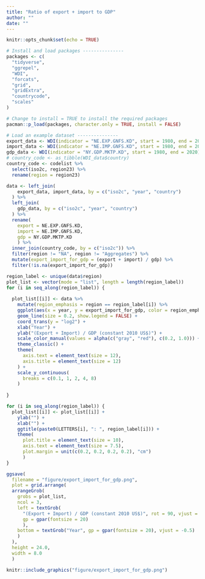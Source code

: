 ```yaml
---
title: "Ratio of export + import to GDP"
author: ""
date: ""
---
```


```r
knitr::opts_chunk$set(echo = TRUE)
```

```r
# Install and load packages ---------------
packages <- c(
  "tidyverse",
  "ggrepel",
  "WDI",
  "forcats",
  "grid",
  "gridExtra",
  "countrycode",
  "scales"
)

# Change to install = TRUE to install the required packages
pacman::p_load(packages, character.only = TRUE, install = FALSE)

# Load an example dataset ---------------
export_data <- WDI(indicator = "NE.EXP.GNFS.KD", start = 1980, end = 2020)
import_data <- WDI(indicator = "NE.IMP.GNFS.KD", start = 1980, end = 2020)
gdp_data <- WDI(indicator = "NY.GDP.MKTP.KD", start = 1980, end = 2020)
# country_code <- as_tibble(WDI_data$country)
country_code <- codelist %>% 
  select(iso2c, region23) %>% 
  rename(region = region23)

data <- left_join(
    export_data, import_data, by = c("iso2c", "year", "country")
  ) %>% 
  left_join(
    gdp_data, by = c("iso2c", "year", "country")
  ) %>% 
  rename(
    export = NE.EXP.GNFS.KD,
    import = NE.IMP.GNFS.KD,
    gdp = NY.GDP.MKTP.KD
    ) %>%
  inner_join(country_code, by = c("iso2c")) %>%
  filter(region != "NA", region != "Aggregates") %>%
  mutate(export_import_for_gdp = (export + import) / gdp) %>% 
  filter(!is.na(export_import_for_gdp))

region_label <- unique(data$region)
plot_list <- vector(mode = "list", length = length(region_label))
for (i in seq_along(region_label)) {
  
  plot_list[[i]] <- data %>% 
    mutate(region_emphasis = region == region_label[i]) %>% 
    ggplot(aes(x = year, y = export_import_for_gdp, color = region_emphasis, group = country)) +
    geom_line(size = 0.2, show.legend = FALSE) +
    coord_trans(y = "log2") +
    xlab("Year") +
    ylab("(Export + Import) / GDP (constant 2010 US$)") +
    scale_color_manual(values = alpha(c("gray", "red"), c(0.2, 1.0))) +
    theme_classic() +
    theme(
      axis.text = element_text(size = 12),
      axis.title = element_text(size = 12)
    ) +
    scale_y_continuous(
      breaks = c(0.1, 1, 2, 4, 8)
    )
    
}

for (i in seq_along(region_label)) {
  plot_list[[i]] <- plot_list[[i]] + 
    ylab("") +
    xlab("") +
    ggtitle(paste0(LETTERS[i], ": ", region_label[i])) +
    theme(
      plot.title = element_text(size = 10),
      axis.text = element_text(size = 7.5),
      plot.margin = unit(c(0.2, 0.2, 0.2, 0.2), "cm")
      ) 
}

ggsave(
  filename = "figure/export_import_for_gdp.png",
  plot = grid.arrange(
  arrangeGrob(
    grobs = plot_list, 
    ncol = 3,
    left = textGrob(
      "(Export + Import) / GDP (constant 2010 US$)", rot = 90, vjust = 1,
      gp = gpar(fontsize = 20)
      ),
    bottom = textGrob("Year", gp = gpar(fontsize = 20), vjust = -0.5)
    )
  ),
  height = 24.0,
  width = 8.0
  )

```

```r
knitr::include_graphics("figure/export_import_for_gdp.png")
```

